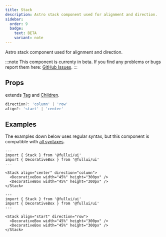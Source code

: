 ```yaml
---
title: Stack
description: Astro stack component used for alignment and direction.
sidebar:
  order: 9
  badge:
    text: BETA
    variant: note
---
```


Astro stack component used for alignment and direction.

:::note
This component is currenty in beta.
If you find any problems or bugs report them here: [GitHub Issues](https://github.com/fullui/ui/issues).
:::

## Props
extends [Tag](/utility/tag) and [Children](/utility/children).
```ts
direction?: 'column' | 'row'
align?: 'start' | 'center'
```

## Examples
The examples down below uses regular syntax, but this component is compatible with [all syntaxes](/guides/components#syntax).

```astro live
---
import { Stack } from '@fullui/ui'
import { DecorativeBox } from '@fullui/ui'
---

<Stack align="center" direction="column">
  <DecorativeBox width="45%" height="300px" />
  <DecorativeBox width="45%" height="300px" />
</Stack>
```

```astro live
---
import { Stack } from '@fullui/ui'
import { DecorativeBox } from '@fullui/ui'
---

<Stack align="start" direction="row">
  <DecorativeBox width="45%" height="300px" />
  <DecorativeBox width="45%" height="300px" />
</Stack>
```